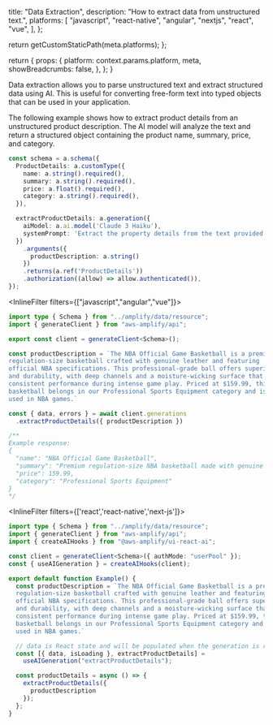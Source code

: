 
  title: "Data Extraction",
  description:
    "How to extract data from unstructured text.",
  platforms: [
    "javascript",
    "react-native",
    "angular",
    "nextjs",
    "react",
    "vue",
  ],
};

  return getCustomStaticPath(meta.platforms);
};

  return {
    props: {
      platform: context.params.platform,
      meta,
      showBreadcrumbs: false,
    },
  };
}

Data extraction allows you to parse unstructured text and extract structured data using AI. This is useful for converting free-form text into typed objects that can be used in your application.

The following example shows how to extract product details from an unstructured product description. The AI model will analyze the text and return a structured object containing the product name, summary, price, and category.

```typescript title="amplify/data/resource.ts"
const schema = a.schema({
  ProductDetails: a.customType({
    name: a.string().required(),
    summary: a.string().required(),
    price: a.float().required(),
    category: a.string().required(),
  }),

  extractProductDetails: a.generation({
    aiModel: a.ai.model('Claude 3 Haiku'),
    systemPrompt: 'Extract the property details from the text provided',
  })
    .arguments({
      productDescription: a.string()
    })
    .returns(a.ref('ProductDetails'))
    .authorization((allow) => allow.authenticated()),
});
```

<InlineFilter filters={["javascript","angular","vue"]}>
```ts title="Data Client Request"
import type { Schema } from "../amplify/data/resource";
import { generateClient } from "aws-amplify/api";

export const client = generateClient<Schema>();

const productDescription = `The NBA Official Game Basketball is a premium
regulation-size basketball crafted with genuine leather and featuring
official NBA specifications. This professional-grade ball offers superior grip
and durability, with deep channels and a moisture-wicking surface that ensures
consistent performance during intense game play. Priced at $159.99, this high-end
basketball belongs in our Professional Sports Equipment category and is the same model
used in NBA games.`

const { data, errors } = await client.generations
  .extractProductDetails({ productDescription })

/**
Example response:
{
  "name": "NBA Official Game Basketball",
  "summary": "Premium regulation-size NBA basketball made with genuine leather. Features official NBA specifications, superior grip, deep channels, and moisture-wicking surface for consistent game play performance.",
  "price": 159.99,
  "category": "Professional Sports Equipment"
}
*/
```
</InlineFilter>


<InlineFilter filters={['react','react-native','next-js']}>

```ts title="src/components/Example.tsx"
import type { Schema } from "../amplify/data/resource";
import { generateClient } from "aws-amplify/api";
import { createAIHooks } from "@aws-amplify/ui-react-ai";

const client = generateClient<Schema>({ authMode: "userPool" });
const { useAIGeneration } = createAIHooks(client);

export default function Example() {
  const productDescription = `The NBA Official Game Basketball is a premium
  regulation-size basketball crafted with genuine leather and featuring
  official NBA specifications. This professional-grade ball offers superior grip
  and durability, with deep channels and a moisture-wicking surface that ensures
  consistent performance during intense game play. Priced at $159.99, this high-end
  basketball belongs in our Professional Sports Equipment category and is the same model
  used in NBA games.`

  // data is React state and will be populated when the generation is returned
  const [{ data, isLoading }, extractProductDetails] =
    useAIGeneration("extractProductDetails");

  const productDetails = async () => {
    extractProductDetails({
      productDescription
    });
  };
}
```
</InlineFilter>
